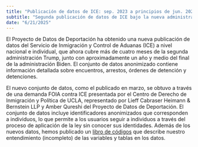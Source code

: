```yaml
---
title: "Publicación de datos de ICE: sep. 2023 a principios de jun. 2025"
subtitle: "Segunda publicación de datos de ICE bajo la nueva administración"
date: "6/21/2025"
---
```


El Proyecto de Datos de Deportación ha obtenido una nueva publicación de datos del Servicio de Inmigración y Control de Aduanas (ICE) a nivel nacional e individual, que ahora cubre más de cuatro meses de la segunda administración Trump, junto con aproximadamente un año y medio del final de la administración Biden. El conjunto de datos anonimizado contiene información detallada sobre encuentros, arrestos, órdenes de detención y detenciones.
 
El nuevo conjunto de datos, como el publicado en marzo, se obtuvo a través de una demanda FOIA contra ICE presentada por el Centro de Derecho de Inmigración y Política de UCLA, representado por Lieff Cabraser Heimann & Bernstein LLP y Amber Qureshi del Proyecto de Datos de Deportación. El conjunto de datos incluye identificadores anonimizados que corresponden a individuos, lo que permite a los usuarios seguir a individuos a través del proceso de aplicación de la ley sin conocer sus identidades. Además de los nuevos datos, hemos publicado un [libro de códigos](/docs/ice.html) que describe nuestro entendimiento (incompleto) de las variables y tablas en los datos.